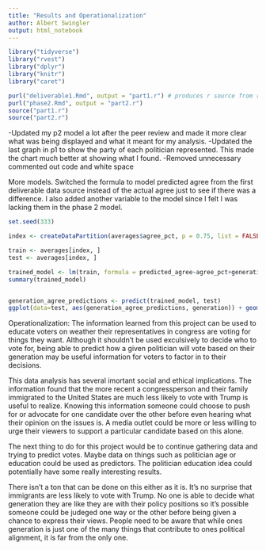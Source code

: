 ```yaml
---
title: "Results and Operationalization"
author: Albert Swingler
output: html_notebook
---
```


```r
library("tidyverse")
library("rvest")
library("dplyr")
library("knitr")
library("caret")

purl("deliverable1.Rmd", output = "part1.r") # produces r source from rmd
purl("phase2.Rmd", output = "part2.r")
source("part1.r")
source("part2.r")
```


-Updated my p2 model a lot after the peer review and made it more clear what was being displayed and what it meant
for my analysis. 
-Updated the last graph in p1 to show the party of each politician represented. This made the chart much better at showing what I found.
-Removed unnecessary commented out code and white space

More models. Switched the formula to model predicted agree from the first deliverable data source instead of the actual agree just to see if there was a difference. I also added another variable to the model since I felt I was lacking them in the phase 2 model.
```r
set.seed(333)

index <- createDataPartition(averages$agree_pct, p = 0.75, list = FALSE)

train <- averages[index, ]
test <- averages[index, ]

trained_model <- lm(train, formula = predicted_agree~agree_pct+generation+net_trump_vote)
summary(trained_model)


generation_agree_predictions <- predict(trained_model, test)
ggplot(data=test, aes(generation_agree_predictions, generation)) + geom_point(color='purple') + xlab('generation agree predictions')
```



Operationalization: 
The information learned from this project can be used to educate voters on weather their representatives in congress are voting for things they want. Although it shouldn't be used exculsively to decide who to vote for, being able to predict how a given politician will vote based on their generation may be useful information for voters to factor in to their decisions. 

This data analysis has several imortant social and ethical implications. The information found that the more recent a congressperson and their family immigrated to the United States are much less likely to vote with Trump is useful to realize. Knowing this information someone could choose to push for or advocate for one candidate over the other before even hearing what their opinion on the issues is. A media outlet could be more or less willing to urge their viewers to support a particular candidate based on this alone.

The next thing to do for this project would be to continue gathering data and trying to predict votes. Maybe data on things such as politician age or education could be used as predictors. The politician education idea could potentially have some really interesting results. 

There isn't a ton that can be done on this either as it is. It's no surprise that immigrants are less likely to vote with Trump. No one is able to decide what generation they are like they are with their policy positions so it's possible someone could be judeged one way or the other before being given a chance to express their views. People need to be aware that while ones generation is just one of the many things that contribute to ones political alignment, it is far from the only one.